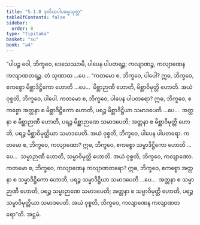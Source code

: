 ```yaml
---
title: "5.1.8 ဒုတိယပါပဓမ္မသုတ္တ"
tableOfContents: false
sidebar:
  order: 8
type: "tipitaka"
basket: "su"
book: "a4"
---
```



<DynamicBreadcrumb />

<Division number="208" book="a4" e="ch" v="15" p="545">

<Paragraph number="1352" book="a4">
“ပါပဉ္စ ဝေါ, ဘိက္ခဝေ, ဒေသေဿာမိ, ပါပေန ပါပတရဉ္စ; ကလျာဏဉ္စ, ကလျာဏေန ကလျာဏတရဉ္စ. တံ သုဏာထ …ပေ…
</Paragraph>

<Paragraph number="1353" book="a4">
“ကတမော စ, ဘိက္ခဝေ, ပါပေါ? ဣဓ, ဘိက္ခဝေ, ဧကစ္စော မိစ္ဆာဒိဋ္ဌိကော ဟောတိ …ပေ…  မိစ္ဆာဉာဏီ ဟောတိ, မိစ္ဆာဝိမုတ္တိ ဟောတိ. အယံ ဝုစ္စတိ, ဘိက္ခဝေ, ပါပေါ.
</Paragraph>

<Paragraph number="1354" book="a4">
ကတမော စ, ဘိက္ခဝေ, ပါပေန ပါပတရော? ဣဓ, ဘိက္ခဝေ, ဧကစ္စော အတ္တနာ စ မိစ္ဆာဒိဋ္ဌိကော ဟောတိ, ပရဉ္စ မိစ္ဆာဒိဋ္ဌိယာ သမာဒပေတိ …ပေ…  အတ္တနာ စ မိစ္ဆာဉာဏီ ဟောတိ, ပရဉ္စ မိစ္ဆာဉာဏေ သမာဒပေတိ; အတ္တနာ စ မိစ္ဆာဝိမုတ္တိ ဟောတိ, ပရဉ္စ မိစ္ဆာဝိမုတ္တိယာ သမာဒပေတိ. အယံ ဝုစ္စတိ, ဘိက္ခဝေ, ပါပေန ပါပတရော.
</Paragraph>

<Paragraph number="1355" book="a4">
ကတမော စ, ဘိက္ခဝေ, ကလျာဏော? ဣဓ, ဘိက္ခဝေ, ဧကစ္စော သမ္မာဒိဋ္ဌိကော ဟောတိ …ပေ…  သမ္မာဉာဏီ ဟောတိ, သမ္မာဝိမုတ္တိ ဟောတိ. အယံ ဝုစ္စတိ, ဘိက္ခဝေ, ကလျာဏော.
</Paragraph>

<Paragraph number="1356" book="a4">
ကတမော စ, ဘိက္ခဝေ, ကလျာဏေန ကလျာဏတရော? ဣဓ, ဘိက္ခဝေ, ဧကစ္စော အတ္တနာ စ သမ္မာဒိဋ္ဌိကော ဟောတိ, ပရဉ္စ သမ္မာဒိဋ္ဌိယာ သမာဒပေတိ …ပေ…  အတ္တနာ စ သမ္မာဉာဏီ ဟောတိ, ပရဉ္စ သမ္မာဉာဏေ သမာဒပေတိ; အတ္တနာ စ သမ္မာဝိမုတ္တိ ဟောတိ, ပရဉ္စ သမ္မာဝိမုတ္တိယာ သမာဒပေတိ. အယံ ဝုစ္စတိ, ဘိက္ခဝေ, ကလျာဏေန ကလျာဏတရော”တိ.

</Paragraph>
</Division>

<Paragraph number="1357" type="center" book="a4">
အဋ္ဌမံ.
</Paragraph>